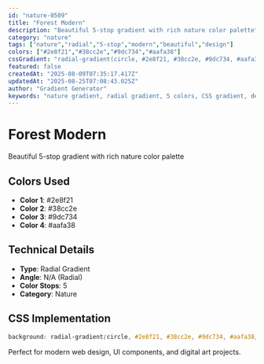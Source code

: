 ```yaml
---
id: "nature-0509"
title: "Forest Modern"
description: "Beautiful 5-stop gradient with rich nature color palette"
category: "nature"
tags: ["nature","radial","5-stop","modern","beautiful","design"]
colors: ["#2e8f21","#38cc2e","#9dc734","#aafa38"]
cssGradient: "radial-gradient(circle, #2e8f21, #38cc2e, #9dc734, #aafa38)"
featured: false
createdAt: "2025-08-09T07:35:17.417Z"
updatedAt: "2025-08-25T07:08:43.025Z"
author: "Gradient Generator"
keywords: "nature gradient, radial gradient, 5 colors, CSS gradient, design, #2e8f21, #38cc2e, #9dc734, #aafa38"
---
```


# Forest Modern

Beautiful 5-stop gradient with rich nature color palette

## Colors Used
- **Color 1**: #2e8f21
- **Color 2**: #38cc2e
- **Color 3**: #9dc734
- **Color 4**: #aafa38

## Technical Details
- **Type**: Radial Gradient
- **Angle**: N/A (Radial)
- **Color Stops**: 5
- **Category**: Nature

## CSS Implementation
```css
background: radial-gradient(circle, #2e8f21, #38cc2e, #9dc734, #aafa38);
```

Perfect for modern web design, UI components, and digital art projects.
